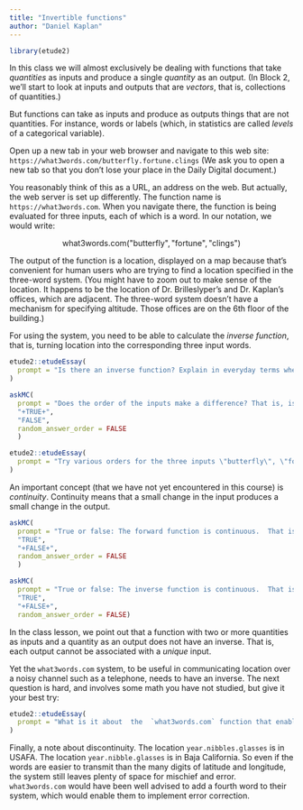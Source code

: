```yaml
---
title: "Invertible functions"
author: "Daniel Kaplan"
---
```


```r
library(etude2)
```

In this class  we will almost exclusively be dealing with functions that take *quantities* as inputs and produce a single *quantity* as an output. (In Block 2, we'll start to  look at inputs and outputs that are *vectors*, that is, collections of quantities.)

But functions can take as inputs and produce as outputs things that are not quantities. For instance, words or labels (which, in statistics  are called *levels* of a  categorical variable).

Open up a new tab in your web browser and navigate to this web site:  `https://what3words.com/butterfly.fortune.clings`
(We ask you to  open a new tab so that you  don't lose your place in  the Daily Digital document.)

You reasonably think of this  as a URL, an address on  the web. But  actually, the web server is set  up  differently. The function name  is `https://what3words.com`. When you navigate there,  the function is being evaluated  for three inputs,  each of which is a word. In  our notation, we would write:

$$\text{what3words.com}(\text{"butterfly"}, \text{"fortune"}, \text{"clings"}) $$

The output of the function is a location, displayed on a map because that's convenient for human users who  are trying to find a location  specified  in the three-word system. (You might have to zoom out to  make sense of the location.  It happens to  be  the location  of Dr. Brilleslyper's  and Dr. Kaplan's offices,  which are adjacent. The three-word system doesn't have a mechanism for specifying  altitude.  Those offices are on  the 6th floor of the building.)

For using the system, you need to be able to calculate the *inverse function*, that is, turning location into the corresponding three input words.

```r
etude2::etudeEssay(
  prompt = "Is there an inverse function? Explain in everyday terms whether the web site provides a way to calculate an inverse."
)
```

```r
askMC(
  prompt = "Does the order of the inputs make a difference? That is, is the output of the function different when the arguments are changed in order.",
  "+TRUE+", 
  "FALSE",
  random_answer_order = FALSE
  )
```

```r
etude2::etudeEssay(
  prompt = "Try various orders for the three inputs \"butterfly\", \"fortune\", \"clings\". Give a description of the output for those different combinations."
)
```

An important concept (that we have not yet encountered in this course) is *continuity*. Continuity means that a small change in the input produces a small change in the output.


```r
askMC(
  prompt = "True or false: The forward function is continuous.  That is, a small change in the inputs (that is, the words) produces a small change in the location output",
  "TRUE",
  "+FALSE+",
  random_answer_order = FALSE
  )
```

```r
askMC(
  prompt = "True or false: The inverse function is continuous.  That is, a small change in location leads to a small change in the three words.",
  "TRUE",
  "+FALSE+",
  random_answer_order = FALSE)
```



In the class lesson, we point out that a function with two or more quantities as inputs and a quantity as an output does not have an inverse. That is, each output cannot be associated with a *unique* input.

Yet the `what3words.com` system, to be useful in communicating location over a noisy channel such as a telephone, needs to have an  inverse. The next question is hard, and involves some  math  you  have not  studied, but give it your  best try:

```r
etude2::etudeEssay(
  prompt = "What is it about  the  `what3words.com` function that enables it to have an inverse even though it  is  a  function of three inputs?"
)
```

Finally, a note about discontinuity. The location `year.nibbles.glasses` is in USAFA. The location `year.nibble.glasses` is in Baja California. So even if the words are easier to transmit than the many digits of latitude and longitude, the system still leaves plenty of space for mischief and error. `what3words.com` would have been well advised to add a fourth word to their system, which would enable them to implement error correction.
